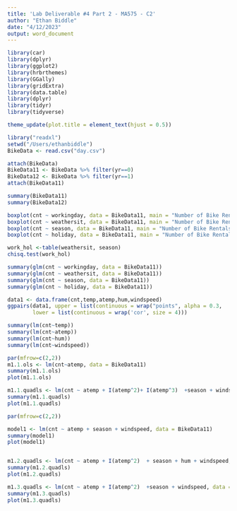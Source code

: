 ```yaml
---
title: 'Lab Deliverable #4 Part 2 - MA575 - C2'
author: "Ethan Biddle"
date: "4/12/2023"
output: word_document
---
```

```r
library(car) 
library(dplyr)
library(ggplot2)
library(hrbrthemes)
library(GGally)
library(gridExtra)
library(data.table)
library(dplyr)
library(tidyr)
library(tidyverse)

theme_update(plot.title = element_text(hjust = 0.5))

library("readxl")
setwd("/Users/ethanbiddle")
BikeData <- read.csv("day.csv")

attach(BikeData)
BikeData11 <- BikeData %>% filter(yr==0)
BikeData12 <- BikeData %>% filter(yr==1)
attach(BikeData11)

summary(BikeData11) 
summary(BikeData12)
```

```r
boxplot(cnt ~ workingday, data = BikeData11, main = "Number of Bike Rentals on Working and Non-Working Days", xlab = "Working Day (1 = yes, 0 = no)", ylab = "Number of Bike Rentals", col=c("red", "green"))
boxplot(cnt ~ weathersit, data = BikeData11, main = "Number of Bike Rentals in Different Climates", xlab = "Type of Climate (1 = Clear, 2 = Cloudy,  3 = Rain)", ylab = "Number of Bike Rentals", col=c("white", "grey", "cadetblue1"))
boxplot(cnt ~ season, data = BikeData11, main = "Number of Bike Rentals in Different Seasons", xlab = "Season (1 = winter, 2 = spring, 3 = summer, 4 = fall)", ylab = "Number of Bike Rentals", col=c("black", "chartreuse", "gold", "darkorange"), border=c("darkorange", "black", "black", "black"))
boxplot(cnt ~ holiday, data = BikeData11, main = "Number of Bike Rentals on Holidays and Non-Holidays", xlab = "Holiday (1 = yes, 0 = no)", ylab = "Number of Bike Rentals", col=c("red", "green"))
```


```r
work_hol <-table(weathersit, season)
chisq.test(work_hol)
```


```r
summary(glm(cnt ~ workingday, data = BikeData11))
summary(glm(cnt ~ weathersit, data = BikeData11))
summary(glm(cnt ~ season, data = BikeData11))
summary(glm(cnt ~ holiday, data = BikeData11))
```

```r
data1 <- data.frame(cnt,temp,atemp,hum,windspeed)
ggpairs(data1, upper = list(continuous = wrap("points", alpha = 0.3,    size=0.1)),
        lower = list(continuous = wrap('cor', size = 4)))
```

```r
summary(lm(cnt~temp))
summary(lm(cnt~atemp))
summary(lm(cnt~hum))
summary(lm(cnt~windspeed))
```

```r
par(mfrow=c(2,2))
m1.1.ols <- lm(cnt~atemp, data = BikeData11)
summary(m1.1.ols)
plot(m1.1.ols)

m1.1.quadls <- lm(cnt ~ atemp + I(atemp^2)+ I(atemp^3)  +season + windspeed, data = BikeData11)
summary(m1.1.quadls)
plot(m1.1.quadls)
```

```r
par(mfrow=c(2,2))

model1 <- lm(cnt ~ atemp + season + windspeed, data = BikeData11)
summary(model1)
plot(model1)


m1.2.quadls <- lm(cnt ~ atemp + I(atemp^2)  + season + hum + windspeed, data = BikeData11)
summary(m1.2.quadls)
plot(m1.2.quadls)

m1.3.quadls <- lm(cnt ~ atemp + I(atemp^2)  +season + windspeed, data = BikeData11)
summary(m1.3.quadls)
plot(m1.3.quadls)
```




